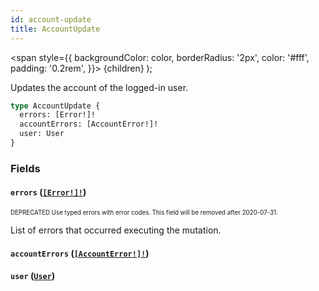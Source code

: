 ```yaml
---
id: account-update
title: AccountUpdate
---
```


<span
style={{
      backgroundColor: color,
      borderRadius: '2px',
      color: '#fff',
      padding: '0.2rem',
    }}>
{children}
</span>
);

Updates the account of the logged-in user.

```graphql
type AccountUpdate {
  errors: [Error!]!
  accountErrors: [AccountError!]!
  user: User
}
```

### Fields

#### `errors` ([`[Error!]!`](/api-reference/objects/error.mdx))

<sub><sup><Tag color="#ffba00">DEPRECATED</Tag> Use typed errors with error codes. This field will be removed after 2020-07-31.</sup></sub>

List of errors that occurred executing the mutation.

#### `accountErrors` ([`[AccountError!]!`](/api-reference/objects/account-error.mdx))

#### `user` ([`User`](/api-reference/objects/user.mdx))
